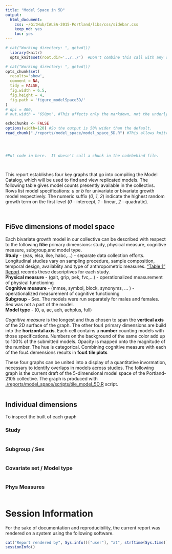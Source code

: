 ```yaml
---
title: "Model Space in 5D"
output:
  html_document:
    css: ~/GitHub/IALSA-2015-Portland/libs/css/sidebar.css
    keep_md: yes
    toc: yes
---
```




<!--  Set the working directory to the repository's base directory; this assumes the report is nested inside of two directories.-->
```r
# cat("Working directory: ", getwd())
  library(knitr)
  opts_knit$set(root.dir='../../')  #Don't combine this call with any other chunk -especially one that uses file paths.
```

<!-- Set the report-wide options, and point to the external code file. -->
```r
# cat("Working directory: ", getwd())
opts_chunk$set(
  results='show', 
  comment = NA, 
  tidy = FALSE,
  fig.width = 6.5, 
  fig.height = 4, 
  fig.path = 'figure_modelSpace5D/'
)
# dpi = 400,
# out.width = "650px", #This affects only the markdown, not the underlying png file.  The height will be scaled appropriately.

echoChunks <- FALSE
options(width=120) #So the output is 50% wider than the default.
read_chunk("./reports/model_space/model_space_5D.R") #This allows knitr to call chunks tagged in the underlying *.R file.
```

<!-- Load the sources.  Suppress the output when loading sources. --> 
```r
```

<!-- Load 'sourced' R files.  Suppress the output when loading packages. --> 
```r
```

<!-- Load any Global functions and variables declared in the R file.  Suppress the output. --> 
```r
```

<!-- Declare any global functions specific to a Rmd output.  Suppress the output. --> 
```r
#Put code in here.  It doesn't call a chunk in the codebehind file.
```

<!-- Load the datasets.   -->
```r
```

<!-- Tweak the datasets.   -->
```r
```

<!-- Frequency counts   -->


This report establishes four key graphs that go into compiling the Model Catalog, which will be used to find and view replicated models. The following table gives model counts presently available in the collectivs. Rows list model specifications: *u* or *b* for univariate or bivariate growth model respectively. The numeric suffix (*0*, *1*, *2*) indicate the highest random growth term on the first level (*0* - intercept, *1* - linear, *2* - quadratic).


```r
```

```r
```
## Fi5ve dimensions of model space

Each bivariate growth model in our collective can be described with respect to the following **fi5e** primary dimensions: study, physical measure, cognitive measure, subgroup,and model type.     
**Study** - (eas, elsa, ilse, habc,...) - separate data collection efforts. Longitudinal studies vary on sampling procedure, sample composition, temporal design, availablity and type of anthropometric measures. ["Table 1" Report](./reports/table_1/table_1.md) records these descriptives for each study.   
**Physical measure** - (gait, grip, pek, fvc,...)  - operationalized measurement of physical functioning   
**Cognitive measure** - (mmse, symbol, block, synonyms, ...  )  - operationalized measurement of cognitive functioning    
**Subgroup** - Sex. The models were run separately for males and females. Sex was not a part of the model.   
**Model type** - (0, a, ae, aeh, aehplus, full)   

*Cognitive measure* is the longest and thus chosen to span the **vertical axis** of the 2D surface of the graph. The other fou4 primary dimensions are build into the **horizontal axis**. Each cell contains a  **number** counting models with those  specifications. Numbers on the background of the same color add up to 100% of the submitted models. Opacity is mapped onto the magnitude of the number. The hue is categorical. Combining cognitive measure with each of the fou4 demensions results in **fou4 tile plots**

These four graphs  can be united into a display of a quantitative invormation, necessary to identify overlaps in models across studies. The following graph is the current draft of the 5-dimensional model space of the Portland-2105 collective. The graph is produced with  [./reports/model_space/scripts/tile_model_5D.R](https://github.com/IALSA/IALSA-2015-Portland/blob/master/reports/model_space/scripts/tile_model_5D.R) script. 

```r
```


## Individual dimensions
To inspect the built of each graph

### Study

```r
```


### Subgroup / Sex

```r
```

### Covariate set / Model type
```r
```


### Phys Measures

```r
```



# Session Information
For the sake of documentation and reproducibility, the current report was rendered on a system using the following software.

```r
cat("Report rendered by", Sys.info()["user"], "at", strftime(Sys.time(), "%Y-%m-%d, %H:%M %z"))
sessionInfo()
```
